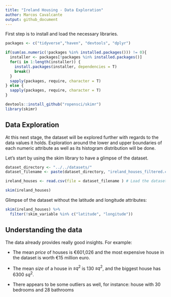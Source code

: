 ```yaml
---
title: "Ireland Housing - Data Exploration"
author: Marcos Cavalcante
output: github_document
---
```

First step is to install and load the necessary libraries.

```r
packages <- c("tidyverse","haven", "devtools", "dplyr")

if(sum(as.numeric(!packages %in% installed.packages())) != 0){
  installer <- packages[!packages %in% installed.packages()]
  for(i in 1:length(installer)) {
    install.packages(installer, dependencies = T)
    break()
  }
  sapply(packages, require, character = T) 
} else {
  sapply(packages, require, character = T) 
}

devtools::install_github("ropensci/skimr")
library(skimr)

```


## Data Exploration

At this next stage, the dataset will be explored further with regards to the data values it holds.
Exploration around the lower and upper boundaries of each numeric attribute as well as its histogram distribution will be done.


Let's start by using the skim library to have a glimpse of the dataset.

```r

dataset_directory <- "../../datasets/"
dataset_filename <- paste(dataset_directory, "ireland_houses_filtered.csv", sep="")

ireland_houses <- read.csv(file = dataset_filename ) # Load the dataset

skim(ireland_houses)
```


Glimpse of the dataset without the latitude and longitude attributes:

```r
skim(ireland_houses) %>%
  filter(!skim_variable %in% c("latitude", "longitude"))
```

## Understanding the data

The data already provides really good insights. For example: 

* The mean _price_ of houses is €601,026 and the most expensive house in the dataset is worth €15 million euro.

* The mean _size_ of a house in $sq^2$ is 130 $sq^2$, and the biggest house has 6300 $sq^2$.

* There appears to be some outliers as well, for instance: house with 30 bedrooms and 28 bathrooms
